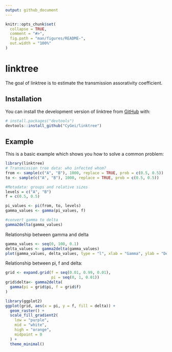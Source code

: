 ```yaml
---
output: github_document
---
```


<!-- README.md is generated from README.Rmd. Please edit that file -->

```r
knitr::opts_chunk$set(
  collapse = TRUE,
  comment = "#>",
  fig.path = "man/figures/README-",
  out.width = "100%"
)
```

# linktree

<!-- badges: start -->
<!-- badges: end -->

The goal of linktree is to estimate the transmission assorativity coefficient.

## Installation

You can install the development version of linktree from [GitHub](https://github.com/) with:

``` r
# install.packages("devtools")
devtools::install_github("CyGei/linktree")
```

## Example

This is a basic example which shows you how to solve a common problem:

```r
library(linktree)
# Transmission tree data: who infected whom?
from <- sample(c("A", "B"), 1000, replace = TRUE, prob = c(0.5, 0.5))
to <- sample(c("A", "B"), 1000, replace = TRUE, prob = c(0.5, 0.5))

#Metadata: groups and relative sizes
levels = c("A", "B")
f = c(0.5, 0.5)


```


```r
pi_values <- pi(from, to, levels)
gamma_values <- gamma(pi_values, f)

#convert gamma to delta
gamma2delta(gamma_values)

```


Relationship between gamma and delta

```r
gamma_values <- seq(0, 100, 0.1)
delta_values <- gamma2delta(gamma_values)
plot(gamma_values, delta_values, type = "l", xlab = "Gamma", ylab = "Delta")
```

Relationship between pi, f and delta:

```r
grid <- expand.grid(f = seq(0.01, 0.99, 0.01), 
                    pi = seq(0, 1, 0.01))
grid$delta<- gamma2delta(
  gamma(pi = grid$pi, f = grid$f)
)

library(ggplot2)
ggplot(grid, aes(x = pi, y = f, fill = delta)) +
  geom_raster() +
  scale_fill_gradient2(
    low = "purple",
    mid = "white",
    high = "orange",
    midpoint = 0
  ) +
  theme_minimal()
```
